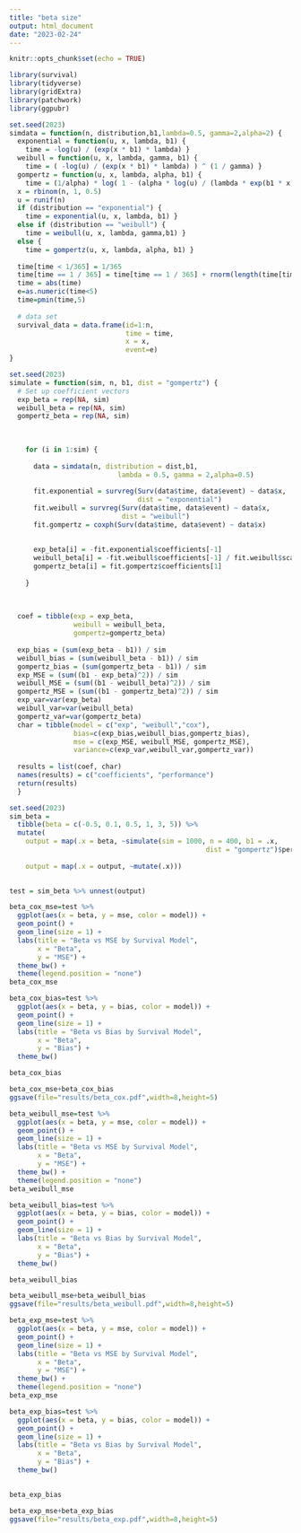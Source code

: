 ```yaml
---
title: "beta size"
output: html_document
date: "2023-02-24"
---
```


```r
knitr::opts_chunk$set(echo = TRUE)
```

```r
library(survival)
library(tidyverse)
library(gridExtra)
library(patchwork)
library(ggpubr)
```


```r
set.seed(2023)
simdata = function(n, distribution,b1,lambda=0.5, gamma=2,alpha=2) {
  exponential = function(u, x, lambda, b1) {
    time = -log(u) / (exp(x * b1) * lambda) }  
  weibull = function(u, x, lambda, gamma, b1) {
    time = ( -log(u) / (exp(x * b1) * lambda) ) ^ (1 / gamma) }
  gompertz = function(u, x, lambda, alpha, b1) {
    time = (1/alpha) * log( 1 - (alpha * log(u) / (lambda * exp(b1 * x))) ) }
  x = rbinom(n, 1, 0.5)
  u = runif(n)
  if (distribution == "exponential") {
    time = exponential(u, x, lambda, b1) } 
  else if (distribution == "weibull") {
    time = weibull(u, x, lambda, gamma,b1) }
  else { 
    time = gompertz(u, x, lambda, alpha, b1) } 
  
  time[time < 1/365] = 1/365
  time[time == 1 / 365] = time[time == 1 / 365] + rnorm(length(time[time == 1 / 365]), 0, 1e-4)
  time = abs(time)
  e=as.numeric(time<5)
  time=pmin(time,5)
  
  # data set
  survival_data = data.frame(id=1:n,
                             time = time,
                             x = x,
                             event=e)
}
```

```r
set.seed(2023)
simulate = function(sim, n, b1, dist = "gompertz") {
  # Set up coefficient vectors
  exp_beta = rep(NA, sim)
  weibull_beta = rep(NA, sim)
  gompertz_beta = rep(NA, sim)
  
 
    
    for (i in 1:sim) {
      
      data = simdata(n, distribution = dist,b1, 
                           lambda = 0.5, gamma = 2,alpha=0.5)
      
      fit.exponential = survreg(Surv(data$time, data$event) ~ data$x, 
                                dist = "exponential") 
      fit.weibull = survreg(Surv(data$time, data$event) ~ data$x, 
                            dist = "weibull")
      fit.gompertz = coxph(Surv(data$time, data$event) ~ data$x)
      
       
      exp_beta[i] = -fit.exponential$coefficients[-1]
      weibull_beta[i] = -fit.weibull$coefficients[-1] / fit.weibull$scale
      gompertz_beta[i] = fit.gompertz$coefficients[1]
      
    }
    
   
  
  coef = tibble(exp = exp_beta,
                weibull = weibull_beta,
                gompertz=gompertz_beta)
  
  exp_bias = (sum(exp_beta - b1)) / sim 
  weibull_bias = (sum(weibull_beta - b1)) / sim
  gompertz_bias = (sum(gompertz_beta - b1)) / sim
  exp_MSE = (sum((b1 - exp_beta)^2)) / sim
  weibull_MSE = (sum((b1 - weibull_beta)^2)) / sim
  gompertz_MSE = (sum((b1 - gompertz_beta)^2)) / sim
  exp_var=var(exp_beta)
  weibull_var=var(weibull_beta)
  gompertz_var=var(gompertz_beta)
  char = tibble(model = c("exp", "weibull","cox"),
                bias=c(exp_bias,weibull_bias,gompertz_bias),
                mse = c(exp_MSE, weibull_MSE, gompertz_MSE),
                variance=c(exp_var,weibull_var,gompertz_var))
  
  results = list(coef, char)
  names(results) = c("coefficients", "performance")
  return(results)
  }


```

```r
set.seed(2023)
sim_beta = 
  tibble(beta = c(-0.5, 0.1, 0.5, 1, 3, 5)) %>% 
  mutate(
    output = map(.x = beta, ~simulate(sim = 1000, n = 400, b1 = .x, 
                                                 dist = "gompertz")$performance),
    
    output = map(.x = output, ~mutate(.x)))
    
```

```r
test = sim_beta %>% unnest(output)

```


```r
beta_cox_mse=test %>% 
  ggplot(aes(x = beta, y = mse, color = model)) + 
  geom_point() +
  geom_line(size = 1) +
  labs(title = "Beta vs MSE by Survival Model",
       x = "Beta",
       y = "MSE") +
  theme_bw() + 
  theme(legend.position = "none")
beta_cox_mse
```


```r
beta_cox_bias=test %>% 
  ggplot(aes(x = beta, y = bias, color = model)) + 
  geom_point() +
  geom_line(size = 1) +
  labs(title = "Beta vs Bias by Survival Model",
       x = "Beta",
       y = "Bias") +
  theme_bw() 

beta_cox_bias
```

```r
beta_cox_mse+beta_cox_bias
ggsave(file="results/beta_cox.pdf",width=8,height=5)

```

```r
beta_weibull_mse=test %>% 
  ggplot(aes(x = beta, y = mse, color = model)) + 
  geom_point() +
  geom_line(size = 1) +
  labs(title = "Beta vs MSE by Survival Model",
       x = "Beta",
       y = "MSE") +
  theme_bw() + 
  theme(legend.position = "none")
beta_weibull_mse
```

```r
beta_weibull_bias=test %>% 
  ggplot(aes(x = beta, y = bias, color = model)) + 
  geom_point() +
  geom_line(size = 1) +
  labs(title = "Beta vs Bias by Survival Model",
       x = "Beta",
       y = "Bias") +
  theme_bw() 

beta_weibull_bias
```

```r
beta_weibull_mse+beta_weibull_bias
ggsave(file="results/beta_weibull.pdf",width=8,height=5)

```

```r
beta_exp_mse=test %>% 
  ggplot(aes(x = beta, y = mse, color = model)) + 
  geom_point() +
  geom_line(size = 1) +
  labs(title = "Beta vs MSE by Survival Model",
       x = "Beta",
       y = "MSE") +
  theme_bw() + 
  theme(legend.position = "none")
beta_exp_mse
```


```r
beta_exp_bias=test %>% 
  ggplot(aes(x = beta, y = bias, color = model)) + 
  geom_point() +
  geom_line(size = 1) +
  labs(title = "Beta vs Bias by Survival Model",
       x = "Beta",
       y = "Bias") +
  theme_bw() 
  

beta_exp_bias
```

```r
beta_exp_mse+beta_exp_bias
ggsave(file="results/beta_exp.pdf",width=8,height=5)
```
